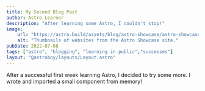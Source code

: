 ```yaml
---
title: My Second Blog Post
author: Astro Learner
description: "After learning some Astro, I couldn't stop!"
image: 
    url: "https://astro.build/assets/blog/astro-showcase/astro-showcase-screenshot.jpg"
    alt: "Thumbnails of websites from the Astro Showcase site."
pubDate: 2022-07-08
tags: ["astro", "blogging", "learning in public","successes"]
layout: "@astroboy/layouts/Layout.astro"
---
```


<NavLink />

After a successful first week learning Astro, I decided to try some more. I wrote and imported a small component from memory!

<Footer  />